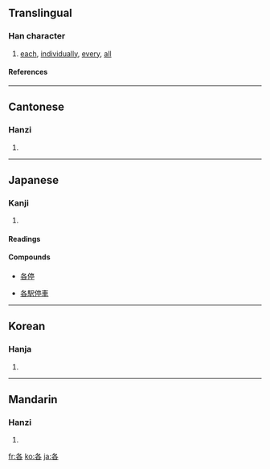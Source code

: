 ==Translingual==
===Han character===
{{Han char|rn=30|rad=口|as=03|sn=6|four=2760<sub>4</sub>|canj=竹水口 (HER)}}
# [[each]], [[individually]], [[every]], [[all]]
====References====
{{Han ref|kx=0174.180|dkj=03281|dj=0387.110|hdz=10583.010|uh=5404|ud=21508|bh=A655|bd=42581}}
----
==Cantonese==
===Hanzi===
{{yue-hanzi|jyut=|y=go3, gok3}}
# {{defn|Cantonese}}
----
==Japanese==
===Kanji===
{{ja-kanji|grade=4|rs=口03}}
# {{defn|Japanese}}
====Readings====
{{ja-readings|on=[[かく]] (kaku)|kun=[[おのおの]] (onoono)}}
====Compounds====
{{top4}}
*[[各停]]
{{mid4}}
*[[各駅停車]]
{{mid4}}
{{mid4}}
{{bottom}}
----
==Korean==
===Hanja===
{{ko-hanja|hangeul=각|rv=gak|mr=kak}}
# {{defn|Korean}}
----
==Mandarin==
===Hanzi===
{{cmn-hanzi|pin=[[gě]] ([[ge3]]), [[gè]] ([[ge4]]), [[hé]] ([[he2]])|wg=ko<sup>3</sup>, ko<sup>4</sup>, ho<sup>2</sup>}}
# {{defn|Mandarin}}

[[fr:各]]
[[ko:各]]
[[ja:各]]